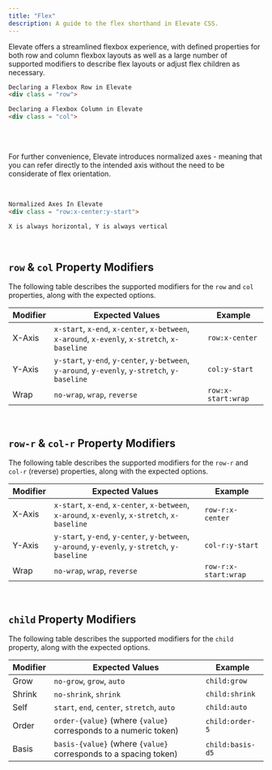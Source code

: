 ```yaml
---
title: "Flex"
description: A guide to the flex shorthand in Elevate CSS.
---
```


Elevate offers a streamlined flexbox experience, with defined properties
for both row and column flexbox layouts as well as a large number of supported modifiers to describe
flex layouts or adjust flex children as necessary.

```html
Declaring a Flexbox Row in Elevate
<div class = "row">

Declaring a Flexbox Column in Elevate
<div class = "col">
```

<br/>
<br/>

For further convenience, Elevate introduces normalized axes - meaning that
you can refer directly to the intended axis without the need to be considerate of flex orientation.

<br/>

```html
Normalized Axes In Elevate
<div class = "row:x-center:y-start">

X is always horizontal, Y is always vertical
```

<br/>


## `row` & `col` Property Modifiers

The following table describes the supported modifiers for the `row` and `col` properties, along with the expected options.

| **Modifier**   | **Expected Values**                                                | **Example** |
|---------------------|-----------------------------------------------------------|-------------|
| X-Axis              | `x-start`, `x-end`, `x-center`, `x-between`, `x-around`, `x-evenly`, `x-stretch`, `x-baseline`| `row:x-center` |
| Y-Axis              | `y-start`, `y-end`, `y-center`, `y-between`, `y-around`, `y-evenly`, `y-stretch`, `y-baseline` | `col:y-start`|
| Wrap                | `no-wrap`, `wrap`, `reverse`                            | `row:x-start:wrap`|

<br/>

## `row-r` & `col-r` Property Modifiers

The following table describes the supported modifiers for the `row-r` and `col-r` (reverse) properties, along with the expected options.

| **Modifier**   | **Expected Values**                                                | **Example** |
|---------------------|-----------------------------------------------------------|-------------|
| X-Axis              | `x-start`, `x-end`, `x-center`, `x-between`, `x-around`, `x-evenly`, `x-stretch`, `x-baseline`| `row-r:x-center` |
| Y-Axis              | `y-start`, `y-end`, `y-center`, `y-between`, `y-around`, `y-evenly`, `y-stretch`, `y-baseline` | `col-r:y-start`|
| Wrap                | `no-wrap`, `wrap`, `reverse`                            | `row-r:x-start:wrap`|

<br/>

## `child` Property Modifiers

The following table describes the supported modifiers for the `child` property, along with the expected options.

| **Modifier**   | **Expected Values**                                                | **Example** |
|---------------------|-----------------------------------------------------------| ---------- |
| Grow                | `no-grow`, `grow`, `auto`                                    | `child:grow`        |
| Shrink              | `no-shrink`, `shrink`                                              | `child:shrink`        |
| Self                | `start`, `end`, `center`, `stretch`, `auto` | `child:auto`  |
| Order               | `order-{value}` (where `{value}` corresponds to a numeric token) | `child:order-5`   |
| Basis               | `basis-{value}` (where `{value}` corresponds to a spacing token) | `child:basis-d5` |

